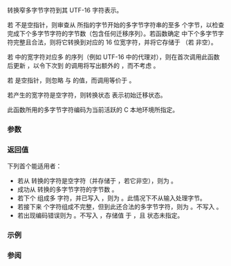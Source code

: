 {{cpp/title|mbrtoc16}}
{{cpp/string/multibyte/navbar}}
{{ddcl|header=cuchar|since=c++11|
std::size_t mbrtoc16( char16_t* pc16, const char* s,
                      std::size_t n, std::mbstate_t* ps );
}}

转换窄多字节字符到其 UTF-16 字符表示。

若 {{c|s}} 不是空指针，则审查从 {{c|s}} 所指的字节开始的多字节字符串的至多 {{c|n}} 个字节，以检查完成下个多字节字符的字节数（包含任何迁移序列）。若函数确定 {{c|s}} 中下个多字节字符完整且合法，则将它转换到对应的 16 位宽字符，并将它存储于 {{c|*pc16}}（若 {{tt|pc16}} 非空）。

若 {{c|*s}} 中的宽字符对应多 {{c/core|char16_t}} 的序列（例如 UTF-16 中的代理对），则在首次调用此函数后更新 {{c|*ps}}，以令下次到 {{tt|mbrtoc16}} 的调用将写出额外的 {{c/core|char16_t}}，而不考虑 {{c|*s}}。

若 {{c|s}} 是空指针，则忽略 {{c|n}} 与 {{c|pc16}} 的值，而调用等价于 {{c|std::mbrtoc16(NULL, "", 1, ps)}}。

若产生的宽字符是空字符，则转换状态 {{c|*ps}} 表示初始迁移状态。

此函数所用的多字节字符编码为当前活跃的 C 本地环境所指定。

===参数===
{{par begin}}
{{par|pc16|指向将写入产生的 16-bit 宽字符的位置的指针}}
{{par|s|指向用作输入的多字节字符串的指针}}
{{par|n|能检验的字节数上的限制}}
{{par|ps|指向转译多字节字符串时所用转换状态对象的指针}}
{{par end}}

===返回值===
下列首个能适用者：
* 若从 {{c|s}} 转换的字符是空字符（并存储于 {{c|*pc16}}，若它非空），则为 {{c|0}}。
* 成功从 {{c|s}} 转换的多字节字符的字节数 {{closed range|1|n}}。
* 若下个 {{c/core|char16_t}} 组成多 {{c/core|char16_t}} 字符，并已写入 {{c|*pc16}}，则为 {{c|-3}}。此情况下不从输入处理字节。
* 若接下来 {{c|n}} 个字符组成不完整，但到此还合法的多字节字符，则为 {{c|-2}}。不写入 {{c|*pc16}}。
* 若出现编码错误则为 {{c|-1}}。不写入 {{c|*pc16}}，存储值 {{c|EILSEQ}} 于 {{lc|errno}}，且 {{c|*ps}} 状态未指定。

===示例===
{{example
|code=
#include &lt;clocale&gt;
#include &lt;cstring&gt;
#include &lt;cuchar&gt;
#include &lt;cwchar&gt;
#include &lt;iomanip&gt;
#include &lt;iostream&gt;

int main()
{
    std::setlocale(LC_ALL, "en_US.utf8");

    std::string str{"z\u00df\u6c34\U0001F34C"}; // 或 u8"zß水🍌"

    std::cout &lt;&lt; "处理 " &lt;&lt; str.size() &lt;&lt; " 个字节: [ " &lt;&lt; std::uppercase;
              &lt;&lt; std::setfill('0') &lt;&lt; std::hex;
    for (int n{}; unsigned char c : str)
        std::cout &lt;&lt; (n++ ? " " : "") &lt;&lt; +c;
    std::cout &lt;&lt; "]\n";

    std::mbstate_t state{}; // 零初始化到初始状态
    char16_t c16{};
    const char* ptr{&amp;str[0]}, *end{&amp;str[0] + str.size()};

    while (std::size_t rc{std::mbrtoc16(&amp;c16, ptr, end - ptr + 1, &amp;state)})
    {
        std::cout &lt;&lt; "下一个 UTF-16 字符: " &lt;&lt; std::setw(4)
                  &lt;&lt; static_cast&lt;unsigned short&gt;(c16) &lt;&lt; " 来自 ";
        if (rc == std::size_t(-3))
            std::cout &lt;&lt; "前一个代理对\n";
        else if (rc == std::size_t(-2))
            continue;
        else if (rc == (std::size_t) - 1)
            break;
        else
        {
            std::cout &lt;&lt; std::dec &lt;&lt; rc &lt;&lt; " 个字节 [";
            for (std::size_t n{}; n != rc; ++n)
                std::cout &lt;&lt; (n ? " " : "") &lt;&lt; std::hex
                          &lt;&lt; +static_cast&lt;unsigned char&gt;(ptr[n]);
            std::cout &lt;&lt; "]\n";
            ptr += rc;
        }
    }
}
|output=
处理 10 个字节: [7A C3 9F E6 B0 B4 F0 9F 8D 8C]
下一个 UTF-16 字符: 007A 来自 1 个字节 [7A]
下一个 UTF-16 字符: 00DF 来自 2 个字节 [C3 9F]
下一个 UTF-16 字符: 6C34 来自 3 个字节 [E6 B0 B4]
下一个 UTF-16 字符: D83C 来自 4 个字节 [F0 9F 8D 8C]
下一个 UTF-16 字符: DF4C 来自前一个代理对
}}

===参阅===
{{dsc begin}}
{{dsc inc|cpp/string/multibyte/dsc c16rtomb}}
{{dsc inc|cpp/string/multibyte/dsc mbrtoc8}}
{{dsc inc|cpp/locale/codecvt/dsc do_in|mem=std::codecvt&lt;char16_t, char, std::mbstate_t&gt;}}
{{dsc see c|c/string/multibyte/mbrtoc16}}
{{dsc end}}

{{langlinks|de|en|es|fr|it|ja|pt|ru}}